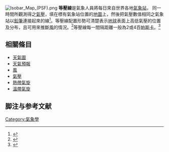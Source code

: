 [[Image:Isobar_Map_(PSF).png|thumb]]
'''等壓線'''是氣象人員將每日來自世界各地[[氣象站|氣象站]]，
同一時間所觀測得之[[氣壓|氣壓]]，填在標有氣象站位置的[[地圖|地圖]]上，然後把氣壓數值相同之氣象站以[[鉛筆|鉛筆]]連接起來的線<ref>{{Cite web |url=http://www.youtube.com/watch?v=mktGlFMDCUk |title=香港天文台 - 地面天氣圖 (天氣圖的繪畫) |access-date=2011-09-25 |archive-date=2016-09-17 |archive-url=https://web.archive.org/web/20160917222120/https://www.youtube.com/watch?v=mktGlFMDCUk |dead-url=no }}</ref>。等壓線配置形勢可清楚表示[[地球|地球]]表面上高低氣壓的位置及分布，且可用來推斷[[風|風]]的情況。<ref name="氣象小百科">{{Cite web |url=http://www.syups.tp.edu.tw/child/weather.htm |title=氣象小百科 |access-date=2007-11-29 |archive-date=2009-08-20 |archive-url=https://web.archive.org/web/20090820040939/http://www.syups.tp.edu.tw/child/weather.htm |dead-url=no }}</ref>等壓線每一間隔距離一般為2或4百[[帕斯卡|帕斯卡]]。<ref name="香港天文台 氣壓的基本知識（二）">{{Cite web |url=http://www.hko.gov.hk/education/edu01met/wxobs/adv_pressure2c.htm#q5 |title=香港天文台 氣壓的基本知識（二） |access-date=2007-11-29 |archive-date=2019-10-22 |archive-url=https://web.archive.org/web/20191022210603/http://www.hko.gov.hk/education/edu01met/wxobs/adv_pressure2c.htm#q5 |dead-url=no }}</ref>

== 相關條目 ==
*[[天氣圖|天氣圖]]
*[[天氣預報|天氣預報]]
*[[風|風]]
*[[氣壓|氣壓]]
*[[熱帶氣旋|熱帶氣旋]]
*[[溫帶氣旋|溫帶氣旋]]

==脚注与参考文献==
<div class="references-small">
<references />
</div>

{{metro-stub}}

[[Category:氣象學|Category:氣象學]]